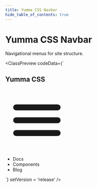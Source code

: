 ```yaml
---
title: Yumma CSS Navbar
hide_table_of_contents: true
---
```



# Yumma CSS Navbar

Navigational menus for site structure.

<ClassPreview
  codeData={`<nav class="bg-d-blue-5 nav">
    <h1 class="t-white">Yumma CSS</h1>
    <div class="sm:d-none">
      <svg class="c-p dim-6 t-white" stroke="currentColor" fill="currentColor" stroke-width="0" viewBox="0 0 512 512" height="200px" width="200px" xmlns="http://www.w3.org/2000/svg">
      <path fill="none" stroke-linecap="round" stroke-miterlimit="10" stroke-width="48" d="M88 152h336M88 256h336M88 360h336"></path></svg>
    </div>
    <ul class="d-none sm:d-f">
      <li class="fw-600 ml-1 t-white"><a>Docs</a></li>
      <li class="fw-600 ml-1 t-white"><a>Components</a></li>
      <li class="fw-600 ml-1 t-white"><a>Blog</a></li>
    </ul>
  </nav>`}
  setVersion = 'release' 
/>